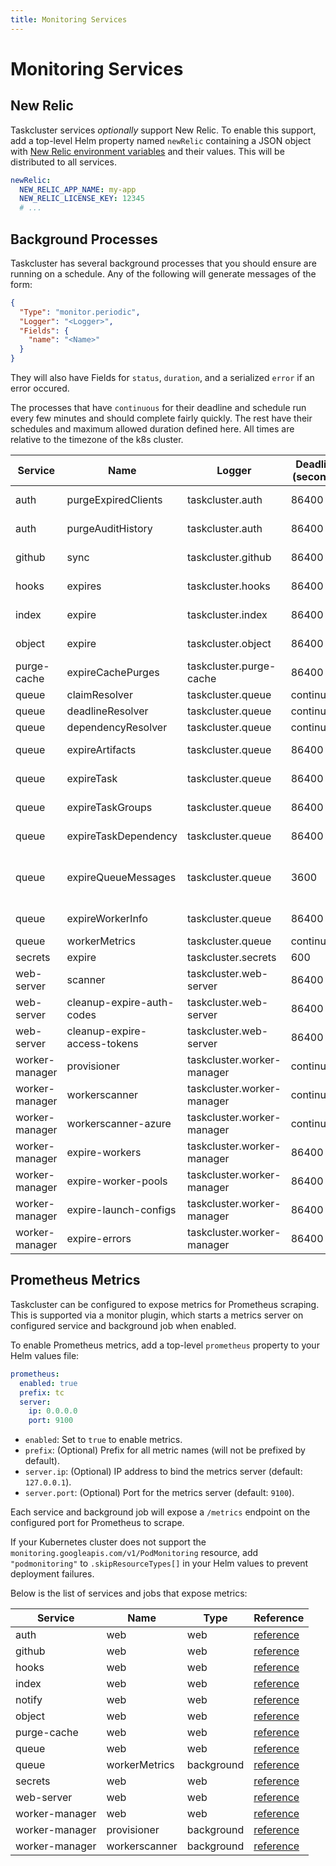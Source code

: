```yaml
---
title: Monitoring Services
---
```


# Monitoring Services

## New Relic

Taskcluster services *optionally* support New Relic.
To enable this support, add a top-level Helm property named `newRelic` containing a JSON object with [New Relic environment variables](https://docs.newrelic.com/docs/agents/nodejs-agent/installation-configuration/nodejs-agent-configuration) and their values.
This will be distributed to all services.

```yaml
newRelic:
  NEW_RELIC_APP_NAME: my-app
  NEW_RELIC_LICENSE_KEY: 12345
  # ...
```

## Background Processes

Taskcluster has several background processes that you should ensure are running on a schedule. Any of the following will generate messages
of the form:

```json
{
  "Type": "monitor.periodic",
  "Logger": "<Logger>",
  "Fields": {
    "name": "<Name>"
  }
}
```

They will also have Fields for `status`, `duration`, and a serialized `error` if an error occured.

The processes that have `continuous` for their deadline and schedule run every few minutes and should complete fairly quickly. The rest
have their schedules and maximum allowed duration defined here. All times are relative to the timezone of the k8s cluster.

<!-- BEGIN MONITORING TABLE -->
| Service        | Name                         | Logger                     | Deadline (seconds) | Schedule                    |
| -------------- | ---------------------------- | -------------------------- | ------------------ | --------------------------- |
| auth           | purgeExpiredClients          | taskcluster.auth           | 86400              | At 12:00 AM                 |
| auth           | purgeAuditHistory            | taskcluster.auth           | 86400              | At 12:10 AM                 |
| github         | sync                         | taskcluster.github         | 86400              | At 02:00 AM                 |
| hooks          | expires                      | taskcluster.hooks          | 86400              | At 12:10 AM                 |
| index          | expire                       | taskcluster.index          | 86400              | At 12:05 AM                 |
| object         | expire                       | taskcluster.object         | 86400              | At 01:00 AM                 |
| purge-cache    | expireCachePurges            | taskcluster.purge-cache    | 86400              | At 01:05 AM                 |
| queue          | claimResolver                | taskcluster.queue          | continuous         | continuous                  |
| queue          | deadlineResolver             | taskcluster.queue          | continuous         | continuous                  |
| queue          | dependencyResolver           | taskcluster.queue          | continuous         | continuous                  |
| queue          | expireArtifacts              | taskcluster.queue          | 86400              | At 01:10 AM                 |
| queue          | expireTask                   | taskcluster.queue          | 86400              | At 12:10 AM                 |
| queue          | expireTaskGroups             | taskcluster.queue          | 86400              | At 12:15 AM                 |
| queue          | expireTaskDependency         | taskcluster.queue          | 86400              | At 12:20 AM                 |
| queue          | expireQueueMessages          | taskcluster.queue          | 3600               | At 23 minutes past the hour |
| queue          | expireWorkerInfo             | taskcluster.queue          | 86400              | At 12:05 AM                 |
| queue          | workerMetrics                | taskcluster.queue          | continuous         | continuous                  |
| secrets        | expire                       | taskcluster.secrets        | 600                | Every hour                  |
| web-server     | scanner                      | taskcluster.web-server     | 86400              | At 12:01 AM                 |
| web-server     | cleanup-expire-auth-codes    | taskcluster.web-server     | 86400              | At 12:00 AM                 |
| web-server     | cleanup-expire-access-tokens | taskcluster.web-server     | 86400              | At 12:00 AM                 |
| worker-manager | provisioner                  | taskcluster.worker-manager | continuous         | continuous                  |
| worker-manager | workerscanner                | taskcluster.worker-manager | continuous         | continuous                  |
| worker-manager | workerscanner-azure          | taskcluster.worker-manager | continuous         | continuous                  |
| worker-manager | expire-workers               | taskcluster.worker-manager | 86400              | At 01:30 AM                 |
| worker-manager | expire-worker-pools          | taskcluster.worker-manager | 86400              | At 12:01 AM                 |
| worker-manager | expire-launch-configs        | taskcluster.worker-manager | 86400              | At 01:00 AM                 |
| worker-manager | expire-errors                | taskcluster.worker-manager | 86400              | At 12:10 AM                 |
<!-- END MONITORING TABLE -->

## Prometheus Metrics


Taskcluster can be configured to expose metrics for Prometheus scraping. This is supported via a monitor plugin, which starts a metrics server on configured service and background job when enabled.

To enable Prometheus metrics, add a top-level `prometheus` property to your Helm values file:

```yaml
prometheus:
  enabled: true
  prefix: tc
  server:
    ip: 0.0.0.0
    port: 9100
```

- `enabled`: Set to `true` to enable metrics.
- `prefix`: (Optional) Prefix for all metric names (will not be prefixed by default).
- `server.ip`: (Optional) IP address to bind the metrics server (default: `127.0.0.1`).
- `server.port`: (Optional) Port for the metrics server (default: `9100`).

Each service and background job will expose a `/metrics` endpoint on the configured port for Prometheus to scrape.

If your Kubernetes cluster does not support the `monitoring.googleapis.com/v1/PodMonitoring` resource, add `"podmonitoring"` to `.skipResourceTypes[]` in your Helm values to prevent deployment failures.

Below is the list of services and jobs that expose metrics:

<!-- BEGIN METRICS TABLE -->
| Service        | Name          | Type       | Reference                                                |
| -------------- | ------------- | ---------- | -------------------------------------------------------- |
| auth           | web           | web        | [reference](/docs/reference/platform/auth/metrics)       |
| github         | web           | web        | [reference](/docs/reference/integrations/github/metrics) |
| hooks          | web           | web        | [reference](/docs/reference/core/hooks/metrics)          |
| index          | web           | web        | [reference](/docs/reference/core/index/metrics)          |
| notify         | web           | web        | [reference](/docs/reference/core/notify/metrics)         |
| object         | web           | web        | [reference](/docs/reference/platform/object/metrics)     |
| purge-cache    | web           | web        | [reference](/docs/reference/core/purge-cache/metrics)    |
| queue          | web           | web        | [reference](/docs/reference/platform/queue/metrics)      |
| queue          | workerMetrics | background | [reference](/docs/reference/platform/queue/metrics)      |
| secrets        | web           | web        | [reference](/docs/reference/core/secrets/metrics)        |
| web-server     | web           | web        | [reference](/docs/reference/core/web-server/metrics)     |
| worker-manager | web           | web        | [reference](/docs/reference/core/worker-manager/metrics) |
| worker-manager | provisioner   | background | [reference](/docs/reference/core/worker-manager/metrics) |
| worker-manager | workerscanner | background | [reference](/docs/reference/core/worker-manager/metrics) |
<!-- END METRICS TABLE -->
